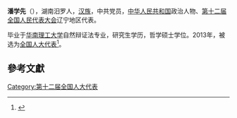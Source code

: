 '''潘学先'''（{{bd|1962年||}}），湖南汨罗人，[[汉族|汉族]]，中共党员，[[中华人民共和国|中华人民共和国]]政治人物、[[第十二届全国人民代表大会|第十二届全国人民代表大会]]辽宁地区代表。

毕业于[[华南理工大学|华南理工大学]]自然辩证法专业，研究生学历，哲学硕士学位。2013年，被选为[[全国人大代表|全国人大代表]]<ref>{{cite news|title=全国人大代表信息-潘学先|url= http://210.82.31.1:8084/delegate/viewDelegate.action?dbid=120451|accessdate=2013-03-28|newspaper=全国人大网}}{{Dead link|date=2020年2月 |bot=InternetArchiveBot |fix-attempted=yes }}</ref>。

==參考文獻==
{{reflist}}
{{中国政治人物小作品}}

[[Category:第十二届全国人大代表|Category:第十二届全国人大代表]]